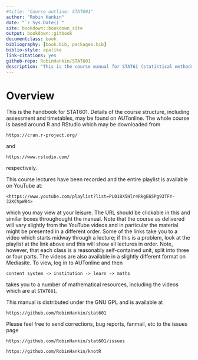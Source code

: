 ```yaml
--- 
#title: "Course outline: STAT601"
author: "Robin Hankin"
date: "`r Sys.Date()`"
site: bookdown::bookdown_site
output: bookdown::gitbook
documentclass: book
bibliography: [book.bib, packages.bib]
biblio-style: apalike
link-citations: yes
github-repo: RobinHankin/STAT601
description: "This is the course manual for STAT61 (statistical methods)"
---
```




 \newpage
 \pagenumbering{arabic}

# Overview {-}

This is the handbook for STAT601.  Details of the course structure,
including assessment and timetables, may be found on AUTonline.  The
whole course is based around R and RStudio which may be downloaded
from

```https://cran.r-project.org/```

and

```https://www.rstudio.com/```

respectively.

This course lectures have been recorded and the entire playlist is
available on YouTube at:

```block2
<https://www.youtube.com/playlist?list=PL018X5Hlr4RkgE65Pg93TFY-32KCVpW84>
```

which you may view at your leisure.  The URL should be clickable in
this and similar boxes throughought the manual.  Note that the course
as delivered will vary slightly from the YouTube videos and in
particular the material might be presented in a different order.  Some
of the links take you to a video which starts midway through a
lecture; if this is a problem, look at the playlist at the link above
and this will show all lectures in order.  Note, however, that each
class is a reasonably self-contained unit, split into three or four
parts.  The videos are also available in a slightly different format
on Mediasite.  To view, log in to AUTonline and then

```content system -> institution -> learn -> maths```

takes you to a number of mathematical resources, including the videos
which are at ```STAT601```.

This manual is distributed under the GNU GPL and is available at

```https://github.com/RobinHankin/stat601```

Please feel free to send corrections, bug reports, fanmail, etc to the
issues page

```https://github.com/RobinHankin/stat601/issues```


\newpage
\includegraphics{ornamental20}

```https://github.com/RobinHankin/knotR```


